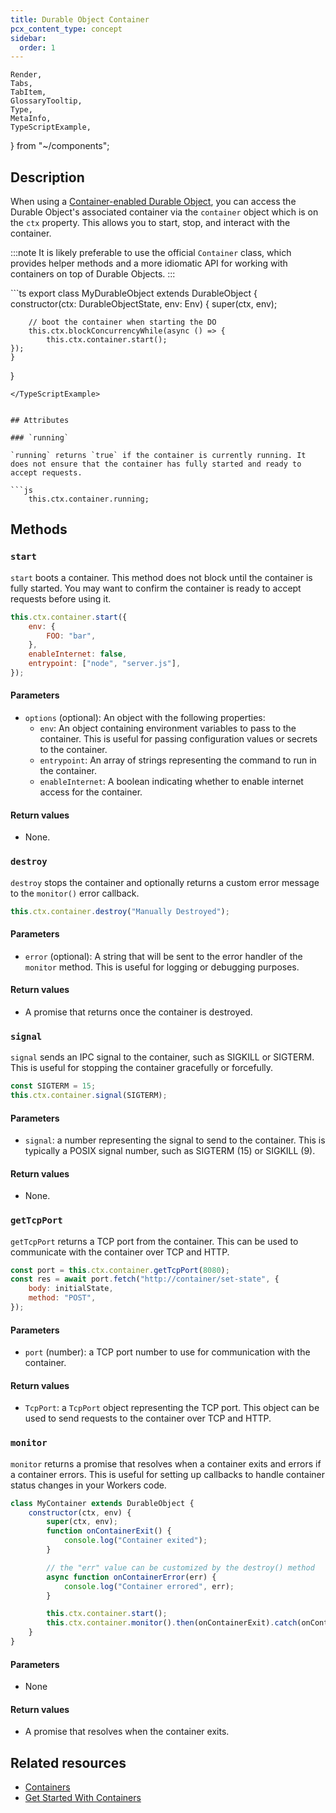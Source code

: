 ```yaml
---
title: Durable Object Container
pcx_content_type: concept
sidebar:
  order: 1
---
```


	Render,
	Tabs,
	TabItem,
	GlossaryTooltip,
	Type,
	MetaInfo,
	TypeScriptExample,
} from "~/components";

## Description

When using a [Container-enabled Durable Object](/containers), you can access the Durable Object's associated container via
the `container` object which is on the `ctx` property. This allows you to start, stop, and interact with the container.

:::note
It is likely preferable to use the official `Container` class, which provides helper methods and
a more idiomatic API for working with containers on top of Durable Objects.
:::

<TypeScriptExample filename="index.ts">
```ts
export class MyDurableObject extends DurableObject {
	constructor(ctx: DurableObjectState, env: Env) {
		super(ctx, env);

    	// boot the container when starting the DO
    	this.ctx.blockConcurrencyWhile(async () => {
    		this.ctx.container.start();
    });
    }

}

````
</TypeScriptExample>


## Attributes

### `running`

`running` returns `true` if the container is currently running. It does not ensure that the container has fully started and ready to accept requests.

```js
	this.ctx.container.running;
````

## Methods

### `start`

`start` boots a container. This method does not block until the container is fully started.
You may want to confirm the container is ready to accept requests before using it.

```js
this.ctx.container.start({
	env: {
		FOO: "bar",
	},
	enableInternet: false,
	entrypoint: ["node", "server.js"],
});
```

#### Parameters

- `options` (optional): An object with the following properties:
  - `env`: An object containing environment variables to pass to the container. This is useful for passing configuration values or secrets to the container.
  - `entrypoint`: An array of strings representing the command to run in the container.
  - `enableInternet`: A boolean indicating whether to enable internet access for the container.

#### Return values

- None.

### `destroy`

`destroy` stops the container and optionally returns a custom error message to the `monitor()` error callback.

```js
this.ctx.container.destroy("Manually Destroyed");
```

#### Parameters

- `error` (optional): A string that will be sent to the error handler of the `monitor` method. This is useful for logging or debugging purposes.

#### Return values

- A promise that returns once the container is destroyed.

### `signal`

`signal` sends an IPC signal to the container, such as SIGKILL or SIGTERM. This is useful for stopping the container gracefully or forcefully.

```js
const SIGTERM = 15;
this.ctx.container.signal(SIGTERM);
```

#### Parameters

- `signal`: a number representing the signal to send to the container. This is typically a POSIX signal number, such as SIGTERM (15) or SIGKILL (9).

#### Return values

- None.

### `getTcpPort`

`getTcpPort` returns a TCP port from the container. This can be used to communicate with the container over TCP and HTTP.

```js
const port = this.ctx.container.getTcpPort(8080);
const res = await port.fetch("http://container/set-state", {
	body: initialState,
	method: "POST",
});
```

#### Parameters

- `port` (number): a TCP port number to use for communication with the container.

#### Return values

- `TcpPort`: a `TcpPort` object representing the TCP port. This object can be used to send requests to the container over TCP and HTTP.

### `monitor`

`monitor` returns a promise that resolves when a container exits and errors if a container errors. This is useful for setting up
callbacks to handle container status changes in your Workers code.

```js
class MyContainer extends DurableObject {
	constructor(ctx, env) {
		super(ctx, env);
		function onContainerExit() {
			console.log("Container exited");
		}

		// the "err" value can be customized by the destroy() method
		async function onContainerError(err) {
			console.log("Container errored", err);
		}

		this.ctx.container.start();
		this.ctx.container.monitor().then(onContainerExit).catch(onContainerError);
	}
}
```

#### Parameters

- None

#### Return values

- A promise that resolves when the container exits.

## Related resources

- [Containers](/containers)
- [Get Started With Containers](/containers/get-started)
